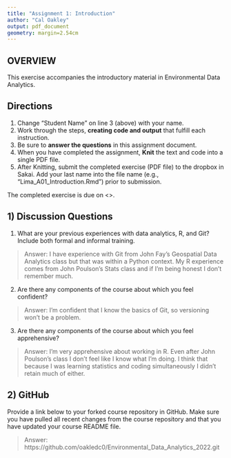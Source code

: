 ```yaml
---
title: "Assignment 1: Introduction"
author: "Cal Oakley"
output: pdf_document
geometry: margin=2.54cm
---
```


## OVERVIEW

This exercise accompanies the introductory material in Environmental Data Analytics. 

## Directions
1. Change "Student Name" on line 3 (above) with your name.
3. Work through the steps, **creating code and output** that fulfill each instruction.
4. Be sure to **answer the questions** in this assignment document.
6. When you have completed the assignment, **Knit** the text and code into a single PDF file.
8. After Knitting, submit the completed exercise (PDF file) to the dropbox in Sakai. Add your last name into the file name (e.g., "Lima_A01_Introduction.Rmd") prior to submission.

The completed exercise is due on <>.

## 1) Discussion Questions

1. What are your previous experiences with data analytics, R, and Git? Include both formal and informal training.

> Answer: I have experience with Git from John Fay's Geospatial Data Analytics
class but that was within a Python context. My R experience comes from John
Poulson's Stats class and if I'm being honest I don't remember much.

2. Are there any components of the course about which you feel confident?

> Answer: I'm confident that I know the basics of Git, so versioning won't
be a problem.

3. Are there any components of the course about which you feel apprehensive?

> Answer: I'm very apprehensive about working in R. Even after John Poulson's 
class I don't feel like I know what I'm doing. I think that because I was
learning statistics and coding simultaneously I didn't retain much of either.


## 2) GitHub

Provide a link below to your forked course repository in GitHub. Make sure you have pulled all recent changes from the course repository  and that you have updated your course README file. 

> Answer: https://github.com/oakledc0/Environmental_Data_Analytics_2022.git


